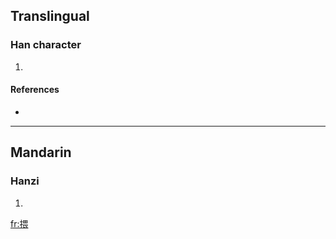 ==Translingual==

===Han character===
{{Han char|rn=64|rad=手|as=09|sn=12|four=5603<sub>2</sub>|canj=手田一女 (QWMV)}}

# {{defn|Han|sort=手09}}

====References====
* {{Han ref|kx=0441.130|dkj=12335|dj=0792.080|hdz=31917.010|uh=63CB|ud=25547|bh=D96D|bd=55661}}

----

==Mandarin==

===Hanzi===
{{cmn-hanzi|pin=[[wēi]] ([[wei1]])|wg=wei<sup>1</sup>}}

# {{defn|Mandarin|sort=手09}}

[[fr:揋]]